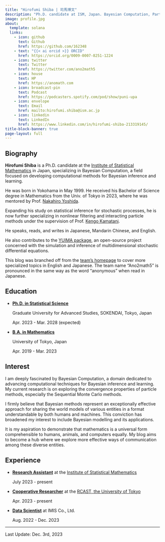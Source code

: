 ```yaml
---
title: "Hirofumi Shiba | 司馬博文"
description: "Ph.D. candidate at ISM, Japan. Bayesian Computation, Particle Methods, and more"
image: profile.jpg
about:
  template: solana
  links:
    - icon: github
      text: Github
      href: https://github.com/162348
    - text: "{{< ai orcid >}} ORCID"
      href: https://orcid.org/0009-0007-8251-1224
    - icon: twitter
      text: Twitter
      href: https://twitter.com/ano2math5
    - icon: house
      text: HP
      href: https://anomath.com
    - icon: broadcast-pin
      text: Podcast
      href: https://podcasters.spotify.com/pod/show/puni-upa
    - icon: envelope
      text: Email
      href: mailto:hirofumi.shiba@ism.ac.jp
    - icon: linkedin
      text: LinkedIn
      href: https://www.linkedin.com/in/hirofumi-shiba-213319145/
title-block-banner: true
page-layout: full
---
```


## Biography

**Hirofumi Shiba** is a Ph.D. candidate at the [Institute of Statistical Mathematics](https://www.ism.ac.jp/index_e.html) in Japan, specializing in Bayesian Computation, a field focused on developing computational methods for Bayesian inference and learning.

He was born in Yokohama in May 1999. He received his Bachelor of Science degree in Mathematics from the Univ. of Tokyo in 2023, where he was mentored by Prof. [Nakahiro Yoshida](https://www.ms.u-tokyo.ac.jp/~nakahiro/hp-naka.htm).

Expanding his study on statistical inference for stochastic processes, he is now further specializing in nonlinear filtering and interacting particle methods under the supervision of Prof. [Kengo Kamatani](https://sites.google.com/view/kengokamatani/home).

He speaks, reads, and writes in Japanese, Mandarin Chinese, and English.

He also contributes to the [YUIMA package](https://r-forge.r-project.org/projects/yuima/), an open-source project concerned with the simulation and inference of multidimensional stochastic differential equations.

This blog was branched off from the [team's homepage](https://anomath.com) to cover more specialized topics in English and Japanese. The team name "Ano2math5" is pronounced in the same way as the word "anonymous" when read in Japanese.

## Education

* [**Ph.D. in Statistical Science**]{.underline}
    
    Graduate University for Advanced Studies, SOKENDAI, Tokyo, Japan
    
    Apr. 2023 - Mar. 2028 (expected)

* [**B.A. in Mathematics**]{.underline}
    
    University of Tokyo, Japan
    
    Apr. 2019 - Mar. 2023

## Interest

I am deeply fascinated by Bayesian Computation, a domain dedicated to advancing computational techniques for Bayesian inference and learning. My current research is on exploring the convergence properties of particle methods, especially the Sequential Monte Carlo methods.

I firmly believe that Bayesian methods represent an exceptionally effective approach for sharing the world models of various entities in a format understandable by both humans and machines. This conviction has broadened my interest to include Bayesian modelling and its applications.

It is my aspiration to demonstrate that mathematics is a universal form comprehensible to humans, animals, and computers equally. My blog aims to become a hub where we explore more effective ways of communication among these diverse entities.

## Experience

* [**Research Assistant**]{.underline} at the [Institute of Statistical Mathematics](https://www.ism.ac.jp/index_e.html)
    
    July 2023 - present

* [**Cooperative Researcher**]{.underline} at the [RCAST, the University of Tokyo](https://www.rcast.u-tokyo.ac.jp/en/index.html)
    
    Apr. 2023 - present

* [**Data Scientist**]{.underline} at IMIS Co., Ltd.
  
    Aug. 2022 - Dec. 2023




---

Last Update: Dec. 3rd, 2023